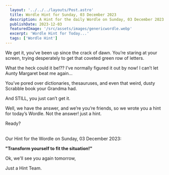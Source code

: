 ```yaml
---
  layout: '../../../layouts/Post.astro'
  title: Wordle Hint for Sunday, 03 December 2023
  description: A Hint for the daily Wordle on Sunday, 03 December 2023
  publishDate: 2023-12-03
  featuredImage: '/src/assets/images/genericwordle.webp'
  excerpt: 'Wordle Hint for Today...'
  tags: ['Wordle Hint']
---
```


  We get it, you’ve been up since the crack of dawn. You’re staring at your screen, trying desperately to get that coveted green row of letters. 

  What the heck could it be!??
  I’ve normally figured it out by now!
  I can’t let Aunty Margaret beat me again… 

  You’ve pored over dictionaries, thesauruses, and even that weird, dusty Scrabble book your Grandma had.

  And STILL, you just can’t get it. 

  Well, we have the answer, and we’re you’re friends, so we wrote you a hint for today’s Wordle.
  Not the answer! just a hint. 

  Ready?<br /><br />

  Our Hint for the Wordle on Sunday, 03 December 2023:

  **"Transform yourself to fit the situation!"**

  Ok, we'll see you again tomorrow, 

  Just a Hint Team.
  